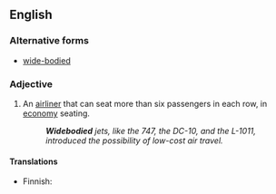 {{also|wide-bodied}}
==English==

===Alternative forms===
* [[wide-bodied]]

===Adjective===
{{en-adj}}

# {{lb|en|aeronautics}} An [[airliner]] that can seat more than six passengers in each row, in [[economy]] seating.
#: '''''Widebodied''' jets, like the 747, the DC-10, and the L-1011, introduced the possibility of low-cost air travel.''

====Translations====
{{trans-top|An airliner that can seat more than six passengers in each row, in economy seating.}}
* Finnish: {{t|fi|leveärunkoinen}}
{{trans-mid}}
{{trans-bottom}}